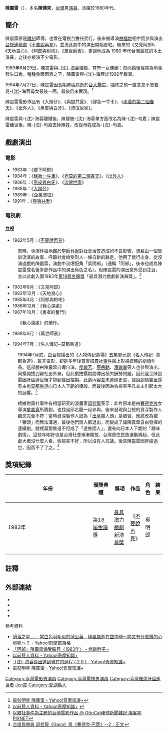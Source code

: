 {{藝人
|姓名 = 陳震雷
|本名 = 陳傳來
|類型 = 男演員
|圖片 = Replace this image male.svg
|圖片尺寸 = 
|圖片簡介 = 
|羅馬拼音 = Chen Jen-Lei
|國籍 = {{ROC}}
|出生日期 = 1947年
|出生地點 = {{ROC|臺灣省}}[[澎湖縣|澎湖縣]]<!--1945年~2000年澎湖縣由臺灣省所管轄-->
|逝世日期 = {{death_date_and_age|1994|7|27|1947|0|0}}
|逝世地點 = {{TWN}}[[臺北市|臺北市]][[中正區_(台北市)|中正區]][[台大醫院|台大醫院]]
|職業 = [[演員|演員]]
|宗教信仰 = 
|籍贯 = 
|教育程度 = 
|配偶 = {{marriage|-{[[沈海蓉|沈海蓉]]}-|June 29, 1989|March, 1992|reason=divorced}}
|兒女 = 1女
|语言 = 
|出道作 = 《[[不要說再見|不要說再見]]》
|出道日期 = {{start date and age|1982|5}}
|代表作 =《不要說再見》、《[[又見阿郎_(1982年電視劇)|又見阿郎]]》、《天地良心》
|活躍年代 = 1980年代-1990年代
|電影 =
|imdb = 3473481
}}

'''陳震雷'''（{{bd|1947年||1994年|7月27日|catIdx=Chen陳}}），本名'''陳傳來'''，[[台灣|台灣]]男[[演員|演員]]，活躍於1980年代。

==簡介==
陳震雷原是[[雕刻|雕刻]]師傅，也曾在電視台擔任武行。後來被導演[[林福地|林福地]]相中而參與演出[[台視|台視]][[連續劇|連續劇]]《[[不要說再見|不要說再見]]》，並憑此劇中的演出開始走紅。後來的《又見阿郎》、《[[天地良心|天地良心]]》、《[[阿郎與彬彬|阿郎與彬彬]]》、《[[萬世師表|萬世師表]]》，更讓他成為 1980 年代台灣最紅的本土演員，之後亦接演不少電影。

1989年6月29日，陳震雷與[[沈海蓉|-{沈}-海蓉]]結婚，育有一女陳臻；然而婚後經常為瑣事發生口角，種種負面因素之下，陳震雷與-{沈}-海蓉於1992年離異。

1994年7月27日，陳震雷因長期肺癌病逝於[[台大醫院|台大醫院]]，臨終之前一直念念不忘要見-{沈}-海蓉母女最後一面，最後仍未實現。<ref>[http://tw.knowledge.yahoo.com/question/question?qid=1009082202727 電影明星 陳震雷 - Yahoo!奇摩知識+]</ref>

陳震雷電影作品有《大頭仔》、《與狼共愛》、《嫁妝一牛車》、《[[老莫的第二個春天|老莫的第二個春天]]》、《出外人》、《黑皮與白牙》、《流氓世家》。

陳震雷與-{沈}-海蓉離婚後，陳臻被-{沈}-海蓉單方面改名為陳-{沈}-勻嘉；陳震雷離世後，陳-{沈}-勻嘉去掉陳姓，改從母姓成為-{沈}-勻嘉。

==戲劇演出==
===電影===
*1983年：《鄉下阿郎》
*1984年：《[[嫁妝一牛車|嫁妝一牛車]]》、《[[老莫的第二個春天|老莫的第二個春天]]》、《[[出外人|出外人]]》
*1986年：《[[黑皮與白牙|黑皮與白牙]]》、《[[流氓世家|流氓世家]]》
*1988年：《[[大頭仔|大頭仔]]》
*1989年 :《[[企業流氓|企業流氓]]》
*1991年：《[[與狼共愛|與狼共愛]]》

===電視劇===
====[[台視|台視]]====
*1982年5月：《[[不要說再見|不要說再見]]》
:當時，導演林福地鑑於[[李師科案|李師科案]]對社會治安造成的不良影響，想藉由一個管訓流氓的故事，呼籲社會給受刑人一條自新的路走。他用了武行出身、從沒演過戲的陳震雷，演劇中流氓配角「吳明郎」（通稱「阿郎」，後來也成為陳震雷成名後多部作品中的演出角色之名）。但陳震雷的演出意外受到注目，並以此劇入圍1983年[[第18屆金鐘獎|第18屆金鐘獎]]「最具潛力戲劇新演員獎」。<ref>[http://tw.knowledge.yahoo.com/question/question?qid=1205081815457 以前藝人資料 - Yahoo!奇摩知識+] {{webarchive|url=https://web.archive.org/web/20141030013019/https://tw.knowledge.yahoo.com/question/question?qid=1205081815457 |date=2014-10-30 }}</ref>

*1982年8月：《又見阿郎》
*1982年12月：《天地良心》
*1985年4月：《阿郎與彬彬》
*1986年12月：《我心深處》
*1987年10月：《勇者的奮鬥》
:《我心深處》的續作。
*1988年8月：《萬世師表》

*1994年7月：《名人傳記─莫那魯道》
:1994年7月底，由台視播出的《人物傳記劇場》五集單元劇《名人傳記─莫那魯道》，雖非電影，卻是多年後首度把[[霧社事件|霧社事件]]搬上影視媒體的劇情作品。這部戲由陳震雷自導自演，[[侯麗芳|侯麗芳]]、[[蔡岳勳|蔡岳勳]]、[[潘麗麗|潘麗麗]]等人也參與演出，同樣開拔到霧社出外景。但此劇拍攝期間傳出積欠酬勞問題，因此遲至陳震雷因肝癌過世後才排到播出檔期。此劇內容並未遵照史實，據說劇情甚至還有主角[[莫那魯道|莫那魯道]]向日本人下跪的橋段，而最後因為收視率平凡並未引起太大的迴響。<ref>[http://ottocat.pixnet.net/blog/post/27112391 以霧社事件為主題的台灣電影作品 @ OttoCat棒球新聞雜記  痞客邦 PIXNET]</ref>

:根據對霧社事件有相當研究的漫畫家[[邱若龍|邱若龍]]表示：此片原本是由[[賽德克族|賽德克族]]女導演[[單美真|單美真]]所籌劃，也找過邱若龍一起參與，後來發現與台視的資深製作人觀念完全不符：當時資深製作人認為「[[出草|出草]]獵人頭」是陋習、應該改為獵「豬頭」而無法溝通，最後他們兩人都退出，而變成了讓陳震雷自由發揮的連續劇。戲裡莫那魯道不但成了「達魯固人」，還有向日本人下跪的「趣味劇情」。這些年剛好也是台灣社會漸漸開放、台灣原住民族運動興起，但此劇大概沒什麼人看、收視率不好，所以沒有人抗議。後來陳震雷因肝癌過世，因而不了了之。<ref>[http://yifertw.blogspot.com/2011/09/gaya-2.html 台語與佛典 邱若龍《Gaya》與《賽德克‧巴萊》--2：正文]</ref>

== 獎項紀錄 ==
{| class="wikitable" width="90%"
|-align=center
! width="8%"|年份
! width="16%"|頒獎典禮
! width="20%"|獎項
! width="18%"|作品
! width="13%"|角色
! width="10%"|結果
|- align=center
| 1983年
| [[第18屆金鐘獎|第18屆金鐘獎]]
| [[金鐘獎戲劇節目最具潛力新人獎得獎列表|最具潛力戲劇新演員獎]]
|《[[不要說再見|不要說再見]]》
| 吳明郎
| {{nom}}
|- align=center
|}

==註釋==
{{reflist}}

==外部連結==
* {{imdb name|3473481}}{{en}}
* {{hkmdb name|5527}}
* {{douban people}}
* {{Mtime people|1754414}}

;參考資料
*[http://tw.myblog.yahoo.com/jw!Bwa8CoeZGRtw4vua93k2aGY-/article?mid=9823 殞落之星.... - 當白色羽毛似的蒲公英　隨風飄逝在空中時～妳又有什麼樣的心境呢～？ - Yahoo!奇摩部落格]{{dead link|date=2018年5月 |bot=InternetArchiveBot |fix-attempted=yes }}
*[http://blog.xuite.net/kgbz/twblog/120298901 「阿郎」陳震雷備受矚目〈1983年〉 - 烤雞脖子 - ]
*[https://web.archive.org/web/20141030013019/https://tw.knowledge.yahoo.com/question/question?qid=1205081815457 以前藝人資料 - Yahoo!奇摩知識+]
*[http://tw.knowledge.yahoo.com/question/question?qid=1008102308739 -{沈}-海蓉從出道到現在的過程 ( 2 0 ) - Yahoo!奇摩知識+]
*[http://tw.knowledge.yahoo.com/question/question?qid=1009082202727 電影明星 陳震雷 - Yahoo!奇摩知識+]
[[Category:臺灣電影男演員|Category:臺灣電影男演員]]
[[Category:臺灣電視男演員|Category:臺灣電視男演員]]
[[Category:臺灣罹患肝癌逝世者|Category:臺灣罹患肝癌逝世者]]
[[Category:陳姓|Jen震]]
[[Category:澎湖縣人|Category:澎湖縣人]]
